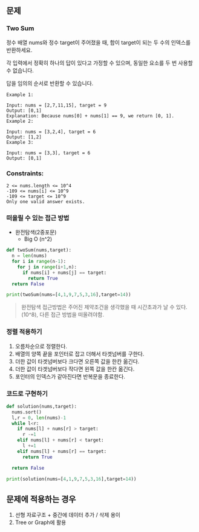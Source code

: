 ## 문제

### Two Sum

정수 배열 nums와 정수 target이 주어졌을 때, 합이 target이 되는 두 수의 인덱스를 반환하세요.

각 입력에서 정확히 하나의 답이 있다고 가정할 수 있으며, 동일한 요소를 두 번 사용할 수 없습니다.

답을 임의의 순서로 반환할 수 있습니다.

```
Example 1:

Input: nums = [2,7,11,15], target = 9
Output: [0,1]
Explanation: Because nums[0] + nums[1] == 9, we return [0, 1].
Example 2:

Input: nums = [3,2,4], target = 6
Output: [1,2]
Example 3:

Input: nums = [3,3], target = 6
Output: [0,1]
```

### Constraints:

```
2 <= nums.length <= 10^4
-109 <= nums[i] <= 10^9
-109 <= target <= 10^9
Only one valid answer exists.
```

### 떠올릴 수 있는 접근 방법

- 완전탐색(2중포문)
  - Big O (n^2)

```python
def twoSum(nums,target):
  n = len(nums)
  for i in range(n-1):
    for j in range(i+1,n):
      if nums[i] + nums[j] == target:
        return True
  return False

print(twoSum(nums=[4,1,9,7,5,3,16],target=14))
```

> 완전탐색 접근방법은 주어진 제약조건을 생각했을 때 시간초과가 날 수 있다.(10^8), 다른 접근 방법을 떠올려야함.

### 정렬 적용하기

1. 오름차순으로 정렬한다.
2. 배열의 양쪽 끝을 포인터로 잡고 더해서 타겟넘버를 구한다.
3. 더한 값이 타겟넘버보다 크다면 오른쪽 값을 한칸 옮긴다.
4. 더한 값이 타겟넘버보다 작다면 왼쪽 값을 한칸 옮긴다.
5. 포인터의 인덱스가 같아진다면 반복문을 종료한다.

### 코드로 구현하기

```python
def solution(nums,target):
  nums.sort()
  l,r = 0, len(nums)-1
  while l<r:
    if nums[l] + nums[r] > target:
      r -=1
    elif nums[l] + nums[r] < target:
      l +=1
    elif nums[l] + nums[r] == target:
      return True

  return False

print(solution(nums=[4,1,9,7,5,3,16],target=14))
```

## 문제에 적용하는 경우

1. 선형 자료구조 + 중간에 데이터 추가 / 삭제 용이
2. Tree or Graph에 활용
